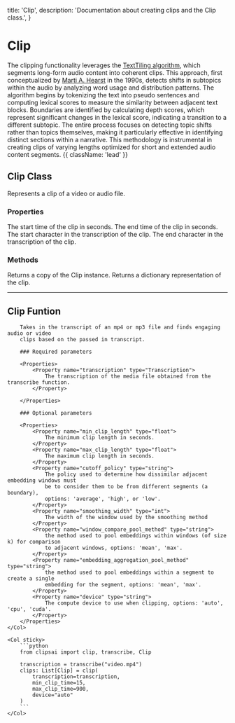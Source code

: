   title: 'Clip',
  description: 'Documentation about creating clips and the Clip class.',
}

# Clip

The clipping functionality leverages the
[TextTiling algorithm](https://dl.acm.org/doi/10.5555/972684.972687), which segments
long-form audio content into coherent clips. This approach, first conceptualized by
[Marti A. Hearst](https://scholar.google.com/citations?user=664NOb0AAAAJ&hl=en) in the
1990s, detects shifts in subtopics within the audio by analyzing word usage and
distribution patterns. The algorithm begins by tokenizing the text into pseudo sentences
and computing lexical scores to measure the similarity between adjacent text blocks.
Boundaries are identified by calculating depth scores, which represent significant
changes in the lexical score, indicating a transition to a different subtopic. The
entire process focuses on detecting topic shifts rather than topics themselves, making
it particularly effective in identifying distinct sections within a narrative. This
methodology is instrumental in creating clips of varying lengths optimized for short
and extended audio content segments. {{ className: 'lead' }}

## Clip Class

Represents a clip of a video or audio file.

### Properties

<Properties>
    <Property name="start_time" type="string">
        The start time of the clip in seconds.
    </Property>
    <Property name="end_time" type="string">
        The end time of the clip in seconds.
    </Property>
    <Property name="start_char" type="string">
        The start character in the transcription of the clip.
    </Property>
    <Property name="end_char" type="string">
        The end character in the transcription of the clip.
    </Property>
</Properties>

### Methods

<Properties>
    <Property name="copy()" type="Clip">
        Returns a copy of the Clip instance.
    </Property>
    <Property name="to_dict()" type="dict">
        Returns a dictionary representation of the clip.
    </Property>
</Properties>

---

## Clip Funtion

<Row>
    <Col>

        Takes in the transcript of an mp4 or mp3 file and finds engaging audio or video
        clips based on the passed in transcript.

        ### Required parameters

        <Properties>
            <Property name="transcription" type="Transcription">
                The transcription of the media file obtained from the transcribe function.
            </Property>
            
        </Properties>

        ### Optional parameters

        <Properties>
            <Property name="min_clip_length" type="float">
                The minimum clip length in seconds.
            </Property>
            <Property name="max_clip_length" type="float">
                The maximum clip length in seconds.
            </Property>
            <Property name="cutoff_policy" type="string">
                The policy used to determine how dissimilar adjacent embedding windows must
                be to consider them to be from different segments (a boundary),
                options: 'average', 'high', or 'low'.
            </Property>
            <Property name="smoothing_width" type="int">
                The width of the window used by the smoothing method
            </Property>
            <Property name="window_compare_pool_method" type="string">
                the method used to pool embeddings within windows (of size k) for comparison
                to adjacent windows, options: 'mean', 'max'.
            </Property>
            <Property name="embedding_aggregation_pool_method" type="string">
                the method used to pool embeddings within a segment to create a single
                embedding for the segment, options: 'mean', 'max'.
            </Property>
            <Property name="device" type="string">
                The compute device to use when clipping, options: 'auto', 'cpu', 'cuda'.
            </Property>
        </Properties>
    </Col>

    <Col sticky>
        ```python
        from clipsai import clip, transcribe, Clip

        transcription = transcribe("video.mp4")
        clips: List[Clip] = clip(
            transcription=transcription,
            min_clip_time=15,
            max_clip_time=900,
            device="auto"
        )
        ```
    </Col>
</Row>

